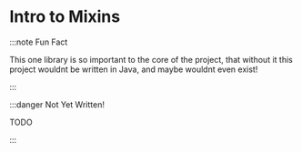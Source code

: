 # Intro to Mixins

:::note Fun Fact

This one library is so important to the core of the project, that without it this project wouldnt be written in Java, and maybe wouldnt even exist!

:::

:::danger Not Yet Written!

TODO

:::